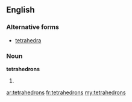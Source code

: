 ==English==

===Alternative forms===
* [[tetrahedra]]

===Noun===
'''tetrahedrons'''

# {{plural of|[[tetrahedron]]}}

[[ar:tetrahedrons]]
[[fr:tetrahedrons]]
[[my:tetrahedrons]]